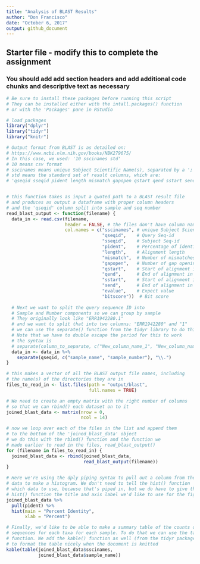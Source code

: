 ```yaml
---
title: "Analysis of BLAST Results"
author: "Don Francisco"
date: "October 6, 2017"
output: github_document
---
```


## Starter file - modify this to complete the assignment

### You should add add section headers and add additional code chunks and descriptive text as necessary

```r
# Be sure to install these packages before running this script
# They can be installed either with the intall.packages() function
# or with the 'Packages' pane in RStudio

# load packages
library("dplyr")
library("tidyr")
library("knitr")
```

```r
# Output format from BLAST is as detailed on:
# https://www.ncbi.nlm.nih.gov/books/NBK279675/
# In this case, we used: '10 sscinames std' 
# 10 means csv format
# sscinames means unique Subject Scientific Name(s), separated by a ';'
# std means the standard set of result columns, which are:
# 'qseqid sseqid pident length mismatch gapopen qstart qend sstart send evalue bitscore',


# this function takes as input a quoted path to a BLAST result file
# and produces as output a dataframe with proper column headers
# and the 'qseqid' column split into sample and seq number 
read_blast_output <- function(filename) {
  data_in <- read.csv(filename,
                      header = FALSE, # the files don't have column names in them
                      col.names = c("sscinames", # unique Subject Scientific Name(s)
                                    "qseqid",    # Query Seq-id
                                    "sseqid",    # Subject Seq-id
                                    "pident",    # Percentage of identical matches
                                    "length",    # Alignment length
                                    "mismatch",  # Number of mismatches
                                    "gapopen",   # Number of gap openings
                                    "qstart",    # Start of alignment in query
                                    "qend",      # End of alignment in query
                                    "sstart",    # Start of alignment in subject
                                    "send",      # End of alignment in subject
                                    "evalue",    # Expect value
                                    "bitscore"))  # Bit score
  
  # Next we want to split the query sequence ID into 
  # Sample and Number components so we can group by sample
  # They originally look like "ERR1942280.1"
  # and we want to split that into two columns: "ERR1942280" and "1"
  # we can use the separate() function from the tidyr library to do this
  # Note that we have to double escape the period for this to work
  # the syntax is 
  # separate(column_to_separate, c("New_column_name_1", "New_column_name_2"), "seperator")
  data_in <- data_in %>%
    separate(qseqid, c("sample_name", "sample_number"), "\\.")
}
```

```r
# this makes a vector of all the BLAST output file names, including 
# the name(s) of the directories they are in
files_to_read_in <- list.files(path = "output/blast", 
                               full.names = TRUE)

# We need to create an empty matrix with the right number of columns
# so that we can rbind() each dataset on to it
joined_blast_data <- matrix(nrow = 0, 
                            ncol = 14)

# now we loop over each of the files in the list and append them
# to the bottom of the 'joined_blast_data' object
# we do this with the rbind() function and the function we 
# made earlier to read in the files, read_blast_output()
for (filename in files_to_read_in) {
  joined_blast_data <- rbind(joined_blast_data, 
                             read_blast_output(filename))
}
```

```r
# Here we're using the dply piping syntax to pull out a column from the 
# data to make a histogram. We don't need to tell the hist() function
# which data to use, because that's piped in, but we do have to give the 
# hist() function the title and axis label we'd like to use for the figure
joined_blast_data %>%
  pull(pident) %>%
  hist(main = "Percent Identity",
       xlab = "Percent")
```

```r
# Finally, we'd like to be able to make a summary table of the counts of 
# sequences for each taxa for each sample. To do that we can use the table() 
# function. We add the kable() function as well (from the tidyr package) in order
# to format the table nicely when the document is knitted
kable(table(joined_blast_data$sscinames, 
            joined_blast_data$sample_name))
```

